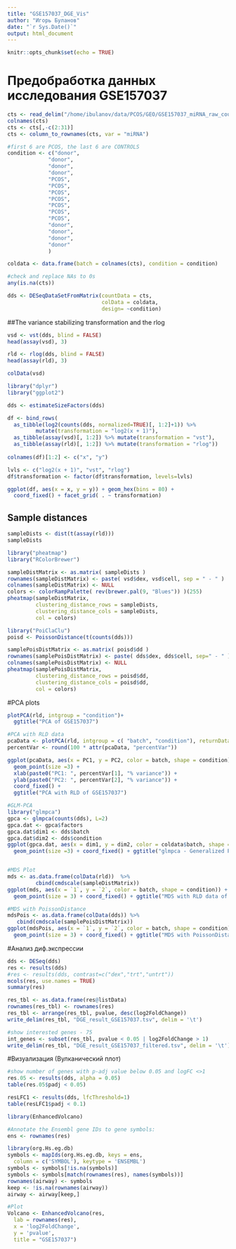 ```yaml
---
title: "GSE157037_DGE_Vis"
author: "Игорь Буланов"
date: "`r Sys.Date()`"
output: html_document
---
```


```r
knitr::opts_chunk$set(echo = TRUE)
```

# Предобработка данных исследования GSE157037

```r
cts <- read_delim("/home/ibulanov/data/PCOS/GEO/GSE157037_miRNA_raw_counts.txt.gz")
colnames(cts)
cts <- cts[,-c(2:31)]
cts <- column_to_rownames(cts, var = "miRNA")

#first 6 are PCOS, the last 6 are CONTROLS
condition <- c("donor", 
             "donor", 
             "donor",
             "donor",
             "PCOS",
             "PCOS",
             "PCOS",
             "PCOS",
             "PCOS",
             "PCOS",
             "PCOS",
             "donor",
             "donor",
             "donor",
             "donor"
             )

coldata <- data.frame(batch = colnames(cts), condition = condition)

#check and replace NAs to 0s
any(is.na(cts))

dds <- DESeqDataSetFromMatrix(countData = cts,
                              colData = coldata,
                              design= ~condition)

```

##The variance stabilizing transformation and the rlog

```r
vsd <- vst(dds, blind = FALSE)
head(assay(vsd), 3)

rld <- rlog(dds, blind = FALSE)
head(assay(rld), 3)

colData(vsd)

library("dplyr")
library("ggplot2")

dds <- estimateSizeFactors(dds)

df <- bind_rows(
  as_tibble(log2(counts(dds, normalized=TRUE)[, 1:2]+1)) %>%
         mutate(transformation = "log2(x + 1)"),
  as_tibble(assay(vsd)[, 1:2]) %>% mutate(transformation = "vst"),
  as_tibble(assay(rld)[, 1:2]) %>% mutate(transformation = "rlog"))
  
colnames(df)[1:2] <- c("x", "y")  

lvls <- c("log2(x + 1)", "vst", "rlog")
df$transformation <- factor(df$transformation, levels=lvls)

ggplot(df, aes(x = x, y = y)) + geom_hex(bins = 80) +
  coord_fixed() + facet_grid( . ~ transformation)  
```

## Sample distances

```r
sampleDists <- dist(t(assay(rld)))
sampleDists

library("pheatmap")
library("RColorBrewer")

sampleDistMatrix <- as.matrix( sampleDists )
rownames(sampleDistMatrix) <- paste( vsd$dex, vsd$cell, sep = " - " )
colnames(sampleDistMatrix) <- NULL
colors <- colorRampPalette( rev(brewer.pal(9, "Blues")) )(255)
pheatmap(sampleDistMatrix,
         clustering_distance_rows = sampleDists,
         clustering_distance_cols = sampleDists,
         col = colors)

library("PoiClaClu")
poisd <- PoissonDistance(t(counts(dds)))

samplePoisDistMatrix <- as.matrix( poisd$dd )
rownames(samplePoisDistMatrix) <- paste( dds$dex, dds$cell, sep=" - " )
colnames(samplePoisDistMatrix) <- NULL
pheatmap(samplePoisDistMatrix,
         clustering_distance_rows = poisd$dd,
         clustering_distance_cols = poisd$dd,
         col = colors)
```

#PCA plots

```r
plotPCA(rld, intgroup = "condition")+
  ggtitle("PCA of GSE157037")

#PCA with RLD data
pcaData <- plotPCA(rld, intgroup = c( "batch", "condition"), returnData = TRUE)
percentVar <- round(100 * attr(pcaData, "percentVar"))

ggplot(pcaData, aes(x = PC1, y = PC2, color = batch, shape = condition)) +
  geom_point(size =3) +
  xlab(paste0("PC1: ", percentVar[1], "% variance")) +
  ylab(paste0("PC2: ", percentVar[2], "% variance")) +
  coord_fixed() +
  ggtitle("PCA with RLD of GSE157037")

#GLM-PCA
library("glmpca")
gpca <- glmpca(counts(dds), L=2)
gpca.dat <- gpca$factors
gpca.dat$dim1 <- dds$batch
gpca.dat$dim2 <- dds$condition
ggplot(gpca.dat, aes(x = dim1, y = dim2, color = coldata$batch, shape = coldata$condition)) +
  geom_point(size =3) + coord_fixed() + ggtitle("glmpca - Generalized PCA of GSE157037")


#MDS Plot
mds <- as.data.frame(colData(rld))  %>%
         cbind(cmdscale(sampleDistMatrix))
ggplot(mds, aes(x = `1`, y = `2`, color = batch, shape = condition)) +
  geom_point(size = 3) + coord_fixed() + ggtitle("MDS with RLD data of GSE157037")

#MDS with PoissonDistance
mdsPois <- as.data.frame(colData(dds)) %>%
   cbind(cmdscale(samplePoisDistMatrix))
ggplot(mdsPois, aes(x = `1`, y = `2`, color = batch, shape = condition)) +
  geom_point(size = 3) + coord_fixed() + ggtitle("MDS with PoissonDistances of GSE157037")
```

#Анализ диф.экспрессии

```r
dds <- DESeq(dds)
res <- results(dds)
#res <- results(dds, contrast=c("dex","trt","untrt"))
mcols(res, use.names = TRUE)
summary(res)

res_tbl <- as.data.frame(res@listData)
rownames(res_tbl) <- rownames(res)
res_tbl <- arrange(res_tbl, pvalue, desc(log2FoldChange))
write_delim(res_tbl, "DGE_result_GSE157037.tsv", delim = '\t')

#show interested genes - 75
int_genes <- subset(res_tbl, pvalue < 0.05 | log2FoldChange > 1)
write_delim(res_tbl, "DGE_result_GSE157037_filtered.tsv", delim = '\t')

```

#Визуализация (Вулканический плот)

```r
#show number of genes with p-adj value below 0.05 and logFC <>1
res.05 <- results(dds, alpha = 0.05)
table(res.05$padj < 0.05)

resLFC1 <- results(dds, lfcThreshold=1)
table(resLFC1$padj < 0.1)

library(EnhancedVolcano)

#Annotate the Ensembl gene IDs to gene symbols:
ens <- rownames(res)

library(org.Hs.eg.db)
symbols <- mapIds(org.Hs.eg.db, keys = ens,
  column = c('SYMBOL'), keytype = 'ENSEMBL')
symbols <- symbols[!is.na(symbols)]
symbols <- symbols[match(rownames(res), names(symbols))]
rownames(airway) <- symbols
keep <- !is.na(rownames(airway))
airway <- airway[keep,]

#Plot
Volcano <- EnhancedVolcano(res,
  lab = rownames(res),
  x = 'log2FoldChange',
  y = 'pvalue',
  title = "GSE157037")
```